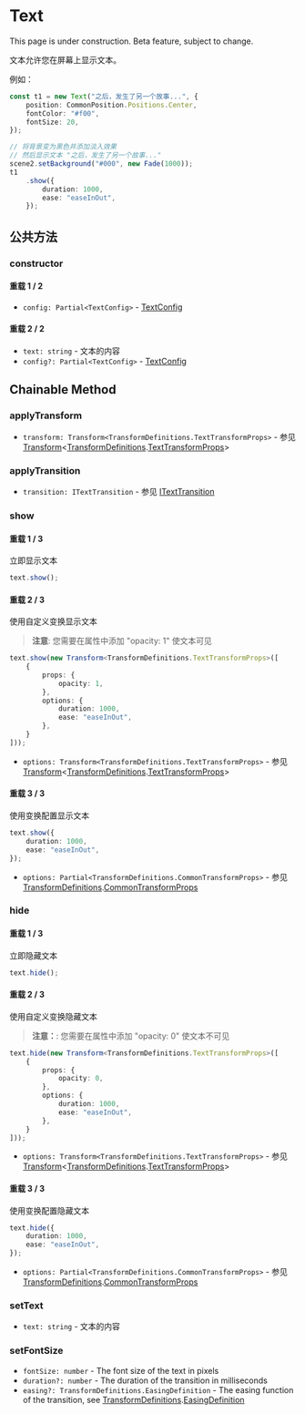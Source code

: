 
# Text

<Callout type="warning" emoji="⚠️">
    This page is under construction.
</Callout>

<Callout type="warning" emoji="⚠️">
    Beta feature, subject to change.
</Callout>

文本允许您在屏幕上显示文本。

例如：

```ts
const t1 = new Text("之后，发生了另一个故事...", {
    position: CommonPosition.Positions.Center,
    fontColor: "#f00",
    fontSize: 20,
});

// 将背景变为黑色并添加淡入效果
// 然后显示文本 "之后，发生了另一个故事..."
scene2.setBackground("#000", new Fade(1000));
t1
    .show({
        duration: 1000,
        ease: "easeInOut",
    });
```

## 公共方法

### constructor

<Steps>

#### 重载 1 / 2

- `config: Partial<TextConfig>` - [TextConfig](../types/TextConfig)

#### 重载 2 / 2

- `text: string` - 文本的内容
- `config?: Partial<TextConfig>` - [TextConfig](../types/TextConfig)

</Steps>

## Chainable Method

### applyTransform

<Steps>

- `transform: Transform<TransformDefinitions.TextTransformProps>` - 参见 [Transform](../animation/transform)\<[TransformDefinitions](../types/TransformDefinitions).[TextTransformProps](../types/TransformDefinitions#TextTransformProps)>

</Steps>

### applyTransition

<Steps>

- `transition: ITextTransition` - 参见 [ITextTransition](../animation/transitions/ITextTransition)

</Steps>

### show

<Steps>

#### 重载 1 / 3

立即显示文本

```ts
text.show();
```

#### 重载 2 / 3

使用自定义变换显示文本

> **注意**: 您需要在属性中添加 "opacity: 1" 使文本可见

```ts
text.show(new Transform<TransformDefinitions.TextTransformProps>([
    {
        props: {
            opacity: 1,
        },
        options: {
            duration: 1000,
            ease: "easeInOut",
        },
    }
]));
```

- `options: Transform<TransformDefinitions.TextTransformProps>` - 参见 [Transform](../animation/transform)\<[TransformDefinitions](../types/TransformDefinitions).[TextTransformProps](../types/TransformDefinitions#TextTransformProps)>

#### 重载 3 / 3

使用变换配置显示文本

```ts
text.show({
    duration: 1000,
    ease: "easeInOut",
});
```

- `options: Partial<TransformDefinitions.CommonTransformProps>` - 参见 [TransformDefinitions](../types/TransformDefinitions).[CommonTransformProps](../types/TransformDefinitions#CommonTransformProps)

</Steps>

### hide

<Steps>

#### 重载 1 / 3

立即隐藏文本

```ts
text.hide();
```

#### 重载 2 / 3

使用自定义变换隐藏文本

> **注意：**: 您需要在属性中添加 "opacity: 0" 使文本不可见

```ts
text.hide(new Transform<TransformDefinitions.TextTransformProps>([
    {
        props: {
            opacity: 0,
        },
        options: {
            duration: 1000,
            ease: "easeInOut",
        },
    }
]));
```

- `options: Transform<TransformDefinitions.TextTransformProps>` - 参见 [Transform](../animation/transform)\<[TransformDefinitions](../types/TransformDefinitions).[TextTransformProps](../types/TransformDefinitions#TextTransformProps)>

#### 重载 3 / 3

使用变换配置隐藏文本

```ts
text.hide({
    duration: 1000,
    ease: "easeInOut",
});
```

- `options: Partial<TransformDefinitions.CommonTransformProps>` - 参见 [TransformDefinitions](../types/TransformDefinitions).[CommonTransformProps](../types/TransformDefinitions#CommonTransformProps)

</Steps>

### setText

<Steps>

- `text: string` - 文本的内容

</Steps>

### setFontSize

<Steps>

- `fontSize: number` - The font size of the text in pixels
- `duration?: number` - The duration of the transition in milliseconds
- `easing?: TransformDefinitions.EasingDefinition` - The easing function of the transition, see [TransformDefinitions](../types/TransformDefinitions).[EasingDefinition](../types/TransformDefinitions#EasingDefinition)

</Steps>
